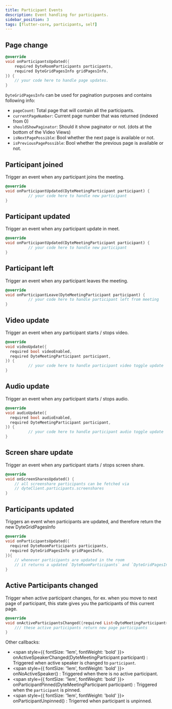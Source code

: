 ```yaml
---
title: Participant Events
description: Event handling for participants.
sidebar_position: 3
tags: [flutter-core, participants, self]
---
```


## Page change

```dart
@override
void onParticipantsUpdated({
    required DyteRoomParticipants participants,
    required DyteGridPagesInfo gridPagesInfo,
}) {
    // your code here to handle page updates.
}
```

`DyteGridPagesInfo` can be used for pagination purposes and contains following
info:

- `pageCount`: Total page that will contain all the participants.
- `currentPageNumber`: Current page number that was returned (indexed from 0)
- `shouldShowPaginator`: Should it show paginator or not. (dots at the bottom of
  the Video Views)
- `isNextPagePossible`: Bool whether the next page is available or not.
- `isPreviousPagePossible`: Bool whether the previous page is available or not.

## Participant joined

Trigger an event when any participant joins the meeting.

```dart
@override
void onParticipantUpdated(DyteMeetingParticipant participant) {
          // your code here to handle new participant
}
```

## Participant updated

Trigger an event when any participant update in meet.

```dart
@override
void onParticipantUpdated(DyteMeetingParticipant participant) {
          // your code here to handle new participant
}
```

## Participant left

Trigger an event when any participant leaves the meeting.

```dart
@override
void onParticipantLeave(DyteMeetingParticipant participant) {
          // your code here to handle participant left from meeting
}
```

## Video update

Trigger an event when any participant starts / stops video.

```dart
@override
void videoUpdate({
  required bool videoEnabled,
  required DyteMeetingParticipant participant,
}) {
          // your code here to handle participant video toggle update
}
```

## Audio update

Trigger an event when any participant starts / stops audio.

```dart
@override
void audioUpdate({
  required bool audioEnabled,
  required DyteMeetingParticipant participant,
}) {
          // your code here to handle participant audio toggle update
}
```

## Screen share update

Trigger an event when any participant starts / stops screen share.

```dart
@override
void onScreenSharesUpdated() {
    // all screenshare participants can be fetched via
    // dyteClient.participants.screenshares
}
```

## Participants updated

Triggers an event when participants are updated, and therefore return the new
DyteGridPagesInfo

```dart
@override
void onParticipantsUpdated({
  required DyteRoomParticipants participants,
  required DyteGridPagesInfo gridPagesInfo,
}){
    // whenever participants are updated in the room
    // it returns a updated `DyteRoomParticipants` and `DyteGridPagesInfo` with it.
}
```

## Active Participants changed

Trigger when active participant changes, for ex. when you move to next page of
participant, this state gives you the participants of this current page.

```dart
@override
void onActiveParticipantsChanged({required List<DyteMeetingParticipant> activeParticipants}) {
    /// these active participants return new page participants
}
```

Other callbacks:

- <span style={{ fontSize: '1em', fontWeight: 'bold' }}>
    onActiveSpeakerChanged(DyteMeetingParticipant participant)
  </span>
  : Triggered when active speaker is changed to <code>participant</code>.
- <span style={{ fontSize: '1em', fontWeight: 'bold' }}>
    onNoActiveSpeaker()
  </span>
  : Triggered when there is no active participant.
- <span style={{ fontSize: '1em', fontWeight: 'bold' }}>
    onParticipantPinned(DyteMeetingParticipant participant)
  </span>
  : Triggered when the <code>participant</code> is pinned.
- <span style={{ fontSize: '1em', fontWeight: 'bold' }}>
    onParticipantUnpinned()
  </span>
  : Trigerred when participant is unpinned.
